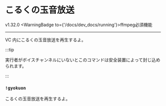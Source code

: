 
# こるくの玉音放送

<VersionBadge>v1.32.0</VersionBadge>
<WarningBadge to={'/docs/dev_docs/running'}>ffmpeg必須機能</WarningBadge>

---

VC 内にこるくの玉音放送を再生するよ。

:::tip

実行者がボイスチャンネルにいないとこのコマンドは安全装置によって封じ込められます。

:::

### `!gyokuon`

こるくの玉音放送を再生するよ。
